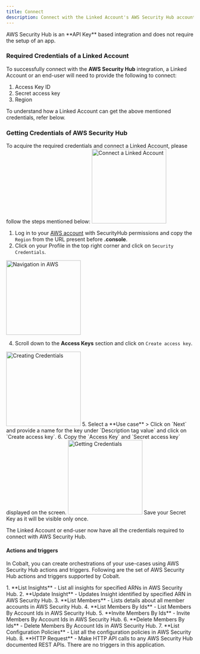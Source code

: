 ```yaml
---
title: Connect
description: Connect with the Linked Account's AWS Security Hub account.
---
```

<Note>
AWS Security Hub is an **API Key** based integration and does not require the setup of an app.
</Note>

### Required Credentials of a Linked Account

To successfully connect with the **AWS Security Hub** integration, a Linked Account or an end-user will need to provide the following to connect:

1. Access Key ID
2. Secret access key
3. Region

<Info>
To understand how a Linked Account can get the above mentioned credentials, refer below.
</Info>


### Getting Credentials of AWS Security Hub

To acquire the required credentials and connect a Linked Account, please follow the steps mentioned below:
<img height="200" src="/images/AWSSecurityHub/cobalt.png" alt="Connect a Linked Account"/>

1. Log in to your [AWS account](https://console.aws.amazon.com/securityhub/) with SecurityHub permissions and copy the `Region` from the URL present before **.console**.
2. Click on your Profile in the top right corner and click on `Security Credentials`.
<img height="200" src="/images/AWSSecurityHub/profileicpon.png" alt="Navigation in AWS"/>

4. Scroll down to the **Access Keys** section and click on `Create access key`.
<img height="200" src="/images/AWSSecurityHub/api_key.png" alt="Creating Credentials"/>
5. Select a **Use case** > Click on `Next` and provide a name for the key under `Description tag value` and click on `Create access key`.
6. Copy the `Access Key` and `Secret access key` displayed on the screen.
<img height="200" src="/images/Amazons3/s3_credentials.png" alt="Getting Credentials"/>

<Tip>
Save your Secret Key as it will be visible only once.
</Tip>

The Linked Account or end-user now have all the credentials required to connect with AWS Security Hub.

#### Actions and triggers
In Cobalt, you can create orchestrations of your use-cases using AWS Security Hub actions and triggers. Following are the set of AWS Security Hub actions and triggers
supported by Cobalt.

<Tabs>
  <Tab title="Actions">
  <AccordionGroup>
    <Accordion title="Insights">
     1. **List Insights** - List all insights for specified ARNs in AWS Security Hub.
     2. **Update Insight** - Updates Insight identified by specified ARN in AWS Security Hub.
    </Accordion>
  <Accordion title="Members">
     3. **List Members** - Lists details about all member accounts in AWS Security Hub.
     4. **List Members By Ids** - List Members By Account Ids in AWS Security Hub.
     5. **Invite Members By Ids** - Invite Members By Account Ids in AWS Security Hub.
     6. **Delete Members By Ids** - Delete Members By Account Ids in AWS Security Hub.
    </Accordion>
  <Accordion title="Policies">
     7. **List Configuration Policies** - List all the configuration policies in AWS Security Hub.
    </Accordion>
    <Accordion title="Others">
     8. **HTTP Request** - Make HTTP API calls to any AWS Security Hub documented REST APIs.
    </Accordion>
  </AccordionGroup>
  </Tab>

  <Tab title="Triggers">
    There are no triggers in this application.
  </Tab>
</Tabs>